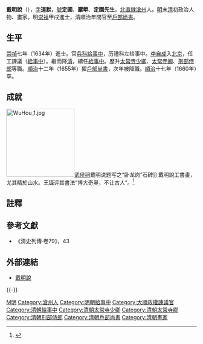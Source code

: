{{明清人物信息框
| 姓名 = 戴明說
| 原名 =
| 圖片名稱= 
| 圖片大小 =
| 圖片說明 = 
| 最高職務 = 大明兵科給事中<br>大順工給諫<br>大清戶部尚書
| 國家 = 
| 爵位 =
| 籍貫 = [[北直隸|直隸]][[河間府|河間府]][[滄州|滄州]]
| 族裔 = 
| 旗籍 = 
| 字號 = 字子需，號晉菴
| 諡號 =
| 出生日期 = 明萬曆年間
| 出生地點 = 直隸滄州
| 逝世日期 = 清順治十七年（1660年）
| 逝世地點 = 直隸滄州
| 墓葬 =
| 配偶 = 
| 親屬 = （曾祖）[[戴才|戴才]]、（子）[[戴王縉|戴王縉]]
| 出身 =
* 崇禎七年甲戌科進士出身
| 經歷 =
| 著作 =  
}}

'''戴明說'''（{{bd|？||1660年|catIdx=D戴}}），[[表字|字]]'''道默'''，[[號|號]]'''定圃'''、'''巖犖'''、'''定園先生'''，[[北直隸|北直隸]][[滄州|滄州]]人。[[明|明]]末[[清|清]]初政治人物、畫家。明[[崇禎|崇禎]]甲戌進士，清順治年間官至[[戶部尚書|戶部尚書]]。

==生平==
[[崇禎|崇禎]]七年（1634年）進士。官[[兵科|兵科]][[給事中|給事中]]，历禮科左给事中。[[李自成|李自成]]入[[北京|北京]]，任工諫議（[[給事中|給事中]]）。繼而降[[清|清]]，續任[[給事中|給事中]]。歷升[[太常寺|太常寺]][[少卿|少卿]]、[[太常寺卿|太常寺卿]]、[[刑部侍郎|刑部侍郎]]等職。[[順治|順治]]十二年（1655年）擢[[戶部尚書|戶部尚書]]，次年被降職。[[順治|順治]]十七年（1660年）卒。

==成就==
[[File:WuHou_1.jpg|180px]][[南阳武侯祠|武侯祠]]戴明说题写之“卧龙岗”石碑]]
戴明說工書畫，尤其精於山水。[[王铎|王铎]]评其書法“博大奇奥，不让古人”。<ref>{{cite web | language =  | publisher =  | title = 書法字典 | url = http://www.shufazidian.com/shufajia.php?ID=1083 | author =  | date =  | accessdate =  | archive-date = 2020-10-19 | archive-url = https://web.archive.org/web/20201019002350/http://www.shufazidian.com/shufajia.php?ID=1083 | dead-url = no }}</ref>

==註釋==
{{reflist}}

==參考文獻==
*《清史列傳·卷79》，43 

==外部連結==
*[http://npmhost.npm.gov.tw/ttscgi2/ttsquery?0:0:npmauac:TM%3D%C4Y 戴明說] {{Wayback|url=http://npmhost.npm.gov.tw/ttscgi2/ttsquery?0:0:npmauac:TM%3D%C4Y |date=20201019002403 }}

{{-}}
{{start box}}
{{s-off}}
{{succession box|[[陳之遴|陳之遴]]|[[孫廷銓|孫廷銓]]|[[清朝户部尚书列表#户部汉尚书|戶部漢尚書]]|<small>順治十二年三月戊子－順治十三年四月己酉<br>（1655年4月9日－1656年4月24日）</small>}}
{{end box}}

{{崇禎七年甲戌科殿試金榜}}

{{Authority control}}

{{DEFAULTSORT:Dai戴}}
[[Category:戴姓|M明]]
[[Category:滄州人|Category:滄州人]]
[[Category:明朝給事中|Category:明朝給事中]]
[[Category:大順政權諫議官|Category:大順政權諫議官]]
[[Category:清朝給事中|Category:清朝給事中]]
[[Category:清朝太常寺少卿|Category:清朝太常寺少卿]]
[[Category:清朝太常寺卿|Category:清朝太常寺卿]]
[[Category:清朝刑部侍郎|Category:清朝刑部侍郎]]
[[Category:清朝戶部尚書|Category:清朝戶部尚書]]
[[Category:清朝畫家|Category:清朝畫家]]